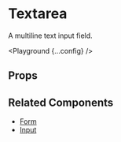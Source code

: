 
# Textarea

A multiline text input field.

<Playground {...config} />

## Props

<PropsTable propsConfig={config.props} />

## Related Components

- [Form](/components/form)
- [Input](/components/input)

